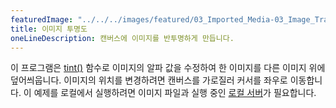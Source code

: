 ---
featuredImage: "../../../images/featured/03_Imported_Media-03_Image_Transparency-thumbnail.png"
title: 이미지 투명도
oneLineDescription: 캔버스에 이미지를 반투명하게 만듭니다.
---

이 프로그램은 <a href="https://p5js.org/reference/p5/tint" target="_blank">tint()</a> 함수로 이미지의 알파 값을 수정하여 한 이미지를 다른 이미지 위에 덮어씌웁니다. 이미지의 위치를 변경하려면 캔버스를 가로질러 커서를 좌우로 이동합니다. 이 예제를 로컬에서 실행하려면 이미지 파일과 실행 중인 <a href="https://github.com/processing/p5.js/wiki/Local-server">로컬 서버</a>가 필요합니다.
